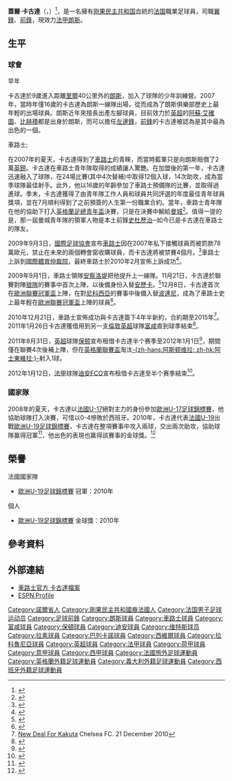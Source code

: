 {{Link style|time=2020-06-16T09:43:20+00:00}}
{{noteTA|G1=英超|G2=uefa|G3=football
|1=zh-hans:盖尔;zh-hk:蓋爾;zh-tw:蓋爾;
|2=zh-hans:维特斯;zh-hk:維迪斯;zh-tw:維特斯;
|3=zh-hans:卡库塔;zh-hk:卡古達;zh-tw:卡古達;}}
{{Football player infobox
|          playername = 蓋爾·卡古達<br />''Gaël Kakuta''
|               image = [[File:Gaёl_Kakuta.jpg|200px]]
|            fullname = Gaël Kakuta
|         dateofbirth = {{birth date and age|1991|06|21|df=y}}
|         cityofbirth = [[里尔|里尔]] 
|      countryofbirth = {{FRA}}
|              height = {{height|meter=1.73}}
|         currentclub = [[朗斯競賽會|朗斯]]
|          clubnumber = 10
|            position = [[翼鋒|翼鋒]]、[[前鋒_(足球)|前鋒]]
|          youthyears = 1998-1999<br>1999–2007<br>2007-2009
|          youthclubs = US Lille-Moulins<br>[[朗斯足球俱乐部|朗斯]]<br>[[切尔西足球俱乐部|車路士]]
|               years = 2009-2015 <br>2011<br>2011-2012<br>2012<br>2012-2014<br>2015-2016<br>2016-2018<br>2017<br>2017-2018<br>2018-2019<br>2019-2021<br>2020-2021<br>2021-
|               clubs = [[切尔西足球俱乐部|車路士]]<br>→ [[富勒姆足球俱乐部|富咸]]<br>→ [[博尔顿足球俱乐部|博尔顿]]<br>→ [[迪安FCO|迪安FCO]]<br>→ [[維迪斯|維迪斯]]<br>[[西維爾足球會|西維爾]]<br>[[河北华夏幸福|河北华夏幸福]]<br>→ [[拉科魯尼亞體育會|拉科魯尼亞]]<br>→ [[艾米恩斯體育會|艾米恩斯]]<br>[[巴列卡诺闪电|華歷簡奴]]<br>[[艾米恩斯體育會|艾米恩斯]]<br>→ [[朗斯競賽會|朗斯]]<br>[[朗斯競賽會|朗斯]]
|         caps(goals) = {{0}}6 {{0}}(0)<br>{{0}}7 {{0}}(1)<br>{{0}}4 {{0}}(0)<br>{{0}}12 (4)<br>{{0}}0 {{0}}(0)<br>{{0}}0 {{0}}(0)<br>{{0}}24 (2)<br>{{0}}10 (2)<br>36 (6)<br>12 (1)<br>24 (2)<br>35 (11) <br>8 (1)
|       nationalyears = 2006-2007<br>2007-2008<br>2008-2009<br>2009-2010<br>2010-2011<br>2011-2013<BR>2017-
|        nationalteam = 法國U16<br>法國U17<br>法國U18<br>法國U19<br>法國U20<br>[[法國21歲以下國家足球隊|法國U21]]<BR>[[剛果民主共和國國家足球隊|剛果]]
| nationalcaps(goals) = 12 {{0}}(5)<br>14 {{0}}(3)<br>{{0}}5 {{0}}(3)<br>13 {{0}}(4) <br>11 {{0}}(2)<br>18 {{0}}(6)<br>{{0}}10 {{0}}(1)
|            pcupdate = 2021年10月1日
|            ntupdate = 2021年10月6日
}}

'''蓋爾·卡古達'''（{{lang-fr|'''Gaël Kakuta'''}}，{{bd|1991年|6月21日|catIdx=Kakuta}}）<ref name="www.chelseafc.com">{{cite web | title=Gael Kakuta - Profile | publisher=Chelsea F.C. official website | url=http://www.chelseafc.com/page/TheReservesProfiles/0,,10268~1131732,00.html | accessdate=2010-02-04 | deadurl=yes | archiveurl=https://web.archive.org/web/20100129111822/http://www.chelseafc.com/page/TheReservesProfiles/0,,10268~1131732,00.html | archivedate=2010-01-29 }}</ref>，是一名擁有[[刚果民主共和国|刚果民主共和国]]血統的[[法国|法国]]職業足球員，司職[[翼鋒|翼鋒]]、[[前鋒_(足球)|前鋒]]，現效力[[法甲|法甲]][[朗斯競賽會|朗斯]]。

==生平==
===球會===
;早年
卡古達於9歲進入距離[[里爾|里爾]]40公里外的[[朗斯足球俱乐部|朗斯]]，加入了球隊的少年訓練營。2007年，當時年僅16歲的卡古達為朗斯一線隊出場，從而成為了朗斯俱樂部歷史上最年輕的出場球員。朗斯近年來擅長出產左腳球員，目前效力於[[英超|英超]]的[[贝诺瓦·阿索-埃科托|阿蘇·艾確圖]]、[[:en:Nadir_Belhadj|比赫積]]都是出身於朗斯，而可以擔任[[左邊鋒|左邊鋒]]，[[前鋒_(足球)|前鋒]]的卡古達被認為是其中最為出色的一個。

;車路士;
在2007年的夏天，卡古達得到了[[車路士|車路士]]的青睞，而當時藍軍只是向朗斯賠償了2萬[[英鎊|英鎊]]。卡古達在車路士青年隊取得的成績讓人驚艷。在加盟後的第一年，卡古達迅速融入了球隊，在24場比賽(其中4次替補)中取得12個入球，14次助攻，成為當季球隊最佳射手。此外，他以16歲的年齡參加了車路士預備隊的比賽，並取得過進球。季末，卡古達獲得了由青年隊工作人員和球員共同評選的年度最佳青年球員獎項，並在7月順利得到了之前預簽的人生第一份職業合約。當年，車路士青年隊在他的協助下打入[[英格蘭足總青年盃|英格蘭足總青年盃]]決賽，只是在決賽中輸給[[曼城|曼城]]<ref name="news.bbc.co.uk">{{cite news | title= Chelsea angered by signings ban| work=BBC Sport | url=http://news.bbc.co.uk/sport1/hi/football/teams/c/chelsea/8236187.stm | date=4 September 2009 | accessdate=4 January 2010}}</ref>。值得一提的是，那一屆曼城青年隊的領軍人物是本土前鋒[[丹尼爾·史杜歷治|史杜歷治]]─如今已是卡古達在車路士的隊友。

2009年9月3日，[[国际足球联合会|國際足球協會]]宣布[[車路士|車路士]]因在2007年私下接觸球員而被罰款78萬歐元，禁止在未來的兩個轉會窗收購球員，而卡古達將被禁賽4個月。<ref name="www.fifa.com">{{cite web | title=www.fifa.com | work=FIFA DRC Announcement | url=http://www.fifa.com/aboutfifa/federation/administration/news/newsid=1097777.html#kakuta+the+dispute+resolution+chambers+decision}}</ref>車路士上訴到[[國際體育仲裁院|國際體育仲裁院]]，最終車路士於2010年2月宣佈上訴成功<ref>{{cite news |url=http://www.chelseafc.com/page/LatestNews/0,,10268~1955578,00.html |title=Statement on Kakuta Decision |publisher=Chelseafc.com |date=2010-02-04 |accessdate=2010-02-04 |deadurl=yes |archiveurl=https://web.archive.org/web/20100209102710/http://www.chelseafc.com/page/LatestNews/0,,10268~1955578,00.html |archivedate=2010-02-09 }}</ref>。

2009年9月1日，車路士領隊[[卡洛·安切洛蒂|安察洛堤]]把他提升上一線隊。11月21日，卡古達於聯賽對陣[[狼隊|狼隊]]的賽事中首次上陣，以後備身份入替[[尼古拉·阿内尔卡|安歷卡]]。<ref>{{cite news|url=http://news.bbc.co.uk/sport2/hi/football/eng_prem/8365169.stm|work=BBC Sport|publisher=British Broadcasting Corporation|last=Lyon|first=Sam|title=Chelsea 4-0 Wolves|date=2009-11-21|accessdate=2009-11-21}}</ref>12月8日，卡古達首次在[[欧洲冠军联赛|歐洲聯賽冠軍盃]]上陣，在對[[尼科西亚希腊人竞技足球俱乐部|尼科西亞]]的賽事中後備入替[[法比奧·博里尼|波連尼]]，成為了車路士史上最年輕在[[欧洲冠军联赛|歐洲聯賽冠軍盃]]上陣的球員<ref>{{cite news| url=http://news.bbc.co.uk/sport2/hi/football/europe/8399422.stm | work=BBC News | title=Chelsea 2-2 Apoel Nicosia | date=8 December 2009}}</ref>。

2010年12月21日，車路士宣佈成功與卡古達簽下4年半新約，合約期至2015年<ref>[http://www.chelseafc.com/page/LatestNews/0,,10268~2248991,00.html New Deal For Kakuta] {{webarchive|url=https://web.archive.org/web/20101223072740/http://www.chelseafc.com/page/LatestNews/0,,10268~2248991,00.html |date=2010-12-23 }} Chelsea FC. 21 December 2010</ref>。2011年1月26日卡古達獲借用到另一支[[倫敦|倫敦]][[英超|英超]]球隊[[富勒姆足球俱乐部|富咸]]直到球季結束<ref>{{cite news |language=en |url=http://news.bbc.co.uk/sport2/hi/football/teams/c/chelsea/9373689.stm |title=Chelsea's Gael Kakuta secures Fulham loan move |publisher=''[[BBC_Sport|BBC Sport]]'' |date=2011-01-26 |accessdate=2011-01-27}}</ref>。

2011年8月31日，[[英超|英超]]球隊[[博尔顿足球俱乐部|保顿]]宣布租借卡古達半个赛季至2012年1月1日<ref>{{cite news |language=en |url=http://news.bbc.co.uk/sport2/hi/football/14740513.stm |title=David Ngog and Gael Kakuta move to Bolton |publisher=''[[BBC_Sport|BBC Sport]]'' |date=2011-08-31 |accessdate=2011-09-02}}</ref>，期間僅在聯賽4次後補上陣，但在[[英格蘭聯賽盃|英格蘭聯賽盃]]淘汰[[阿士東維拉足球會|-{zh-hans:阿斯顿维拉; zh-hk:阿士東維拉;}-]]射入1球。

2012年1月12日，[[法甲|法甲]]球隊[[迪安FCO|迪安FCO]]宣布租借卡古達至半个赛季結束<ref>{{cite news |language=en |url=http://news.bbc.co.uk/sport2/hi/football/16528824.stm |title=Chelsea winger Gael Kakuta completes Dijon loan deal |publisher=''[[BBC_Sport|BBC Sport]]'' |date=2012-01-12 |accessdate=2012-01-13}}</ref>。

===國家隊===
2008年的夏天，卡古達以[[:en:France_national_under-17_football_team|法國U-17]]絕對主力的身份參加[[歐洲U-17足球錦標賽|歐洲U-17足球錦標賽]]，他協助球隊打入決賽，可惜以0-4慘敗於西班牙。2010年，卡古達代表[[:en:France_national_under-19_football_team|法國U-19]]出戰[[歐洲U-19足球錦標賽|歐洲U-19足球錦標賽]]，卡古達在整項賽事中攻入兩球，交出兩次助攻，協助球隊赢得冠軍<ref>{{citeweb |url=http://news.bbc.co.uk/sport2/hi/football/8873266.stm |title=France beat Spain to win European Under-19 title |date=30 July 2010 |work=BBC Sport |accessdate=31 July 2010}}</ref>，他出色的表現也赢得該賽事的金球獎。<ref name="kakuta_golden">{{cite news | url = http://www.uefa.com/under19/history/season=2010/goldenplayer/index.html | title = 2010: Gaël Kakuta | date = 2 August 2010 | work = [[UEFA|Union of European Football Associations]] | accessdate = 3 August 2010}}</ref>

==榮譽==
;法國國家隊
* [[歐洲U-19足球錦標賽|歐洲U-19足球錦標賽]] 冠軍：2010年

;個人
* [[歐洲U-19足球錦標賽|歐洲U-19足球錦標賽]] 金球獎：2010年

==參考資料==
{{reflist}}

==外部連結==
* [https://web.archive.org/web/20100905090138/http://www.chelseafc.com/page/PlayerProfileDetail/0,,10268~46284,00.html 車路士官方 卡古達檔案]
* [http://soccernet.espn.go.com/players/stats?id=130545&cc=5739 ESPN Profile]

{{2016年中超分类名单河北}}
{{朗斯球员名单}}

{{DEFAULTSORT:Kakuta, Gael}}
[[Category:諾爾省人|Category:諾爾省人]]
[[Category:剛果民主共和國裔法國人|Category:剛果民主共和國裔法國人]]
[[Category:法国男子足球运动员|Category:法国男子足球运动员]]
[[Category:足球前鋒|Category:足球前鋒]]
[[Category:朗斯球員|Category:朗斯球員]]
[[Category:車路士球員|Category:車路士球員]]
[[Category:富咸球員|Category:富咸球員]]
[[Category:保頓球員|Category:保頓球員]]
[[Category:迪安球員|Category:迪安球員]]
[[Category:维特斯球员|Category:维特斯球员]]
[[Category:拉素球員|Category:拉素球員]]
[[Category:巴列卡諾球員|Category:巴列卡諾球員]]
[[Category:西維爾球員|Category:西維爾球員]]
[[Category:拉科魯尼亞球員|Category:拉科魯尼亞球員]]
[[Category:英超球員|Category:英超球員]]
[[Category:法甲球員|Category:法甲球員]]
[[Category:荷甲球員|Category:荷甲球員]]
[[Category:意甲球員|Category:意甲球員]]
[[Category:西甲球員|Category:西甲球員]]
[[Category:法國旅外足球運動員|Category:法國旅外足球運動員]]
[[Category:英格蘭外籍足球運動員|Category:英格蘭外籍足球運動員]]
[[Category:義大利外籍足球運動員|Category:義大利外籍足球運動員]]
[[Category:西班牙外籍足球運動員|Category:西班牙外籍足球運動員]]